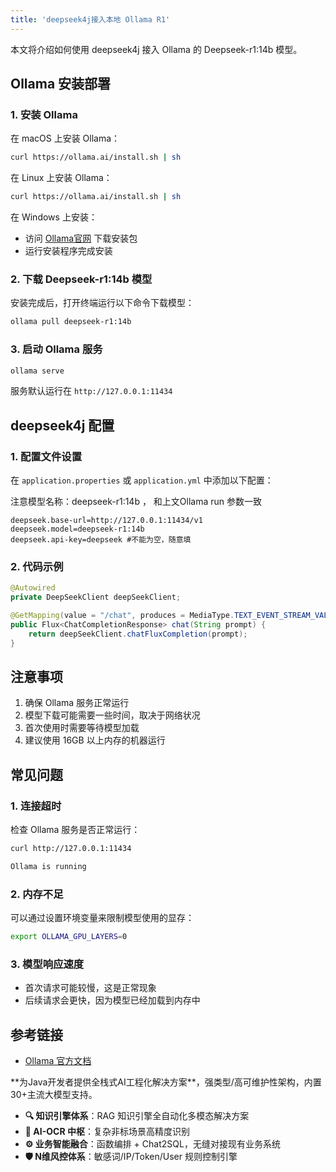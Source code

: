 ```yaml
---
title: 'deepseek4j接入本地 Ollama R1'
---
```


本文将介绍如何使用 deepseek4j 接入 Ollama 的 Deepseek-r1:14b 模型。

## Ollama 安装部署

### 1. 安装 Ollama

在 macOS 上安装 Ollama：

```bash
curl https://ollama.ai/install.sh | sh
```

在 Linux 上安装 Ollama：

```bash
curl https://ollama.ai/install.sh | sh
```

在 Windows 上安装：
- 访问 [Ollama官网](https://ollama.ai/download) 下载安装包
- 运行安装程序完成安装

### 2. 下载 Deepseek-r1:14b 模型

安装完成后，打开终端运行以下命令下载模型：

```bash
ollama pull deepseek-r1:14b
```

### 3. 启动 Ollama 服务

```bash
ollama serve
```

服务默认运行在 `http://127.0.0.1:11434`

## deepseek4j 配置

### 1. 配置文件设置

在 `application.properties` 或 `application.yml` 中添加以下配置：

<Warning>注意模型名称：deepseek-r1:14b ， 和上文Ollama run 参数一致</Warning>

```properties
deepseek.base-url=http://127.0.0.1:11434/v1
deepseek.model=deepseek-r1:14b
deepseek.api-key=deepseek #不能为空，随意填
```

### 2. 代码示例

```java
@Autowired
private DeepSeekClient deepSeekClient;

@GetMapping(value = "/chat", produces = MediaType.TEXT_EVENT_STREAM_VALUE)
public Flux<ChatCompletionResponse> chat(String prompt) {
    return deepSeekClient.chatFluxCompletion(prompt);
}
```

## 注意事项

1. 确保 Ollama 服务正常运行
2. 模型下载可能需要一些时间，取决于网络状况
3. 首次使用时需要等待模型加载
4. 建议使用 16GB 以上内存的机器运行

## 常见问题

### 1. 连接超时

检查 Ollama 服务是否正常运行：

```bash
curl http://127.0.0.1:11434

Ollama is running
```

### 2. 内存不足

可以通过设置环境变量来限制模型使用的显存：
```bash
export OLLAMA_GPU_LAYERS=0
```

### 3. 模型响应速度

- 首次请求可能较慢，这是正常现象
- 后续请求会更快，因为模型已经加载到内存中

## 参考链接

- [Ollama 官方文档](https://ollama.ai)

<Card title="PIG AI应用开发平台 | 适合中大型企业构建自主可控的AI中台" icon="link" href="https://ai.pig4cloud.com">
**为Java开发者提供全栈式AI工程化解决方案**，强类型/高可维护性架构，内置30+主流大模型支持。

- **🔍 知识引擎体系**：RAG 知识引擎全自动化多模态解决方案
- **📝 AI-OCR 中枢**：复杂非标场景高精度识别
- **⚙️ 业务智能融合**：函数编排 + Chat2SQL，无缝对接现有业务系统
- **🛡️ N维风控体系**：敏感词/IP/Token/User 规则控制引擎
</Card>
